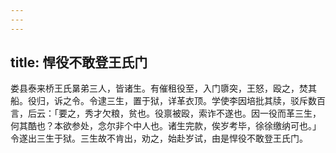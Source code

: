 ```yaml
---
---
---
```

title: 悍役不敢登王氏门
---



娄县泰来桥王氏晜弟三人，皆诸生。有催租役至，入门隳突，王怒，殴之，焚其船。役归，诉之令。令逮三生，置于狱，详革衣顶。学使李因培批其牍，驳斥数百言，后云：「要之，秀才欠粮，贫也。役禀被殴，索诈不遂也。因一役而革三生，何其酷也？本欲参处，念尔非个中人也。诸生完款，俟岁考毕，徐徐缴纳可也。」令遂出三生于狱。三生故不肯出，劝之，始赴岁试，由是悍役不敢登王氏门。